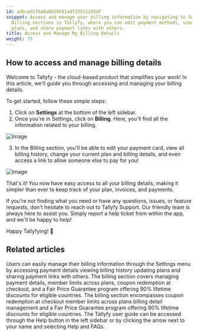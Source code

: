 ```yaml
---
id: adbced1fba8a0b59181adf235112d3df
snippet: Access and manage your billing information by navigating to Settings and
  Billing sections in Tallyfy, where you can edit payment methods, view history, modify
  plans, and share payment links with others.
title: Access and Manage My Billing Details
weight: 75
---
```


## How to access and manage billing details

Welcome to Tallyfy - the cloud-based product that simplifies your work! In this article, we'll guide you through accessing and managing your billing details.

To get started, follow these simple steps:

1. Click on **Settings** at the bottom of the left sidebar.
2. Once you're in Settings, click on **Billing**. Here, you'll find all the information related to your billing.

![Image](https://screenshots.tallyfy.com/tallyfy%2Fpro%2Fdesktop-light-click-billing-settings.png)

3. In the Billing section, you'll be able to edit your payment card, view all billing history, change your current plan and billing details, and even access a link to allow someone else to pay for you!

![Image](https://screenshots.tallyfy.com/tallyfy%2Fpro%2Fdesktop-light-show-billing-info.png)

That's it! You now have easy access to all your billing details, making it simpler than ever to keep track of your plan, invoices, and payments.

If you're not finding what you need or have any questions, issues, or feature requests, don't hesitate to reach out to Tallyfy Support. Our friendly team is always here to assist you. Simply report a help ticket from within the app, and we'll be happy to help!

Happy Tallyfying! 🎉


## Related articles
<CardGrid>
<LinkTitleCard header="<b>Billing > Access and Manage My Billing Details</b>" href="/products/pro/settings/billing/how-to-access-and-manage-my-billing-details/" > Users can easily manage their billing information through the Settings menu by accessing payment details viewing billing history updating plans and sharing payment links with others. </LinkTitleCard>
<LinkTitleCard header="<b>Settings > Billing</b>" href="/products/pro/settings/billing/" > The billing section covers managing payment details, member limits across plans, coupon redemption at checkout, and a Fair Price Guarantee program offering 90% lifetime discounts for eligible countries. </LinkTitleCard>
<LinkTitleCard header="<b>Settings > Billing</b>" href="/products/pro/settings/billing/" > The billing section encompasses coupon redemption at checkout member limits across plans billing detail management and a Fair Price Guarantee program offering 90% lifetime discounts for eligible countries. </LinkTitleCard>
<LinkTitleCard header="<b>Support > In-app user guide</b>" href="/products/pro/miscellaneous/support/how-to-access-the-tallyfy-user-guide/" > The Tallyfy user guide can be accessed through the Help button in the left sidebar or by clicking the arrow next to your name and selecting Help and FAQs. </LinkTitleCard>
</CardGrid>